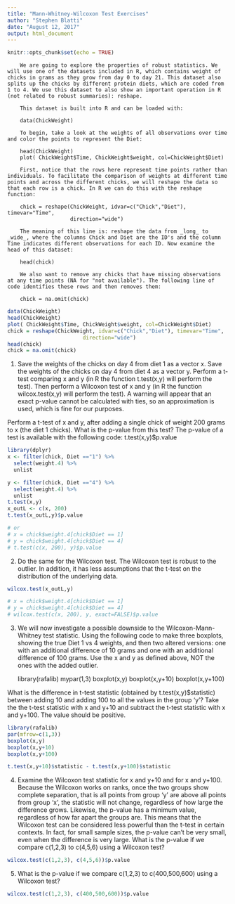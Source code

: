 ---
title: "Mann-Whitney-Wilcoxon Test Exercises"
author: "Stephen Blatti"
date: "August 12, 2017"
output: html_document
---

```{r setup, include=FALSE}
knitr::opts_chunk$set(echo = TRUE)
```

        We are going to explore the properties of robust statistics. We will use one of the datasets included in R, which contains weight of chicks in grams as they grow from day 0 to day 21. This dataset also splits up the chicks by different protein diets, which are coded from 1 to 4. We use this dataset to also show an important operation in R (not related to robust summaries): reshape.
        
        This dataset is built into R and can be loaded with:
        
        data(ChickWeight)
        
        To begin, take a look at the weights of all observations over time and color the points to represent the Diet:
        
        head(ChickWeight)
        plot( ChickWeight$Time, ChickWeight$weight, col=ChickWeight$Diet)
        
        First, notice that the rows here represent time points rather than individuals. To facilitate the comparison of weights at different time points and across the different chicks, we will reshape the data so that each row is a chick. In R we can do this with the reshape function:
        
        chick = reshape(ChickWeight, idvar=c("Chick","Diet"), timevar="Time",
                        direction="wide")
        
        The meaning of this line is: reshape the data from _long_ to _wide_, where the columns Chick and Diet are the ID's and the column Time indicates different observations for each ID. Now examine the head of this dataset:
        
        head(chick)
        
        We also want to remove any chicks that have missing observations at any time points (NA for "not available"). The following line of code identifies these rows and then removes them:
        
        chick = na.omit(chick)

```{r}
data(ChickWeight)
head(ChickWeight)
plot( ChickWeight$Time, ChickWeight$weight, col=ChickWeight$Diet)
chick = reshape(ChickWeight, idvar=c("Chick","Diet"), timevar="Time",
                        direction="wide")
head(chick)
chick = na.omit(chick)
```

1. Save the weights of the chicks on day 4 from diet 1 as a vector x. Save the weights of the chicks on day 4 from diet 4 as a vector y. Perform a t-test comparing x and y (in R the function t.test(x,y) will perform the test). Then perform a Wilcoxon test of x and y (in R the function wilcox.test(x,y) will perform the test). A warning will appear that an exact p-value cannot be calculated with ties, so an approximation is used, which is fine for our purposes.

Perform a t-test of x and y, after adding a single chick of weight 200 grams to x (the diet 1 chicks). What is the p-value from this test? The p-value of a test is available with the following code: t.test(x,y)$p.value 

```{r}
library(dplyr)
x <- filter(chick, Diet =="1") %>%
  select(weight.4) %>%
  unlist

y <- filter(chick, Diet =="4") %>%
  select(weight.4) %>%
  unlist
t.test(x,y)
x_outL <- c(x, 200)
t.test(x_outL,y)$p.value

# or
# x = chick$weight.4[chick$Diet == 1]
# y = chick$weight.4[chick$Diet == 4]
# t.test(c(x, 200), y)$p.value
```
2. Do the same for the Wilcoxon test. The Wilcoxon test is robust to the outlier. In addition, it has less assumptions that the t-test on the distribution of the underlying data. 
```{r}
wilcox.test(x_outL,y)

# x = chick$weight.4[chick$Diet == 1]
# y = chick$weight.4[chick$Diet == 4]
# wilcox.test(c(x, 200), y, exact=FALSE)$p.value
```
3. We will now investigate a possible downside to the Wilcoxon-Mann-Whitney test statistic. Using the following code to make three boxplots, showing the true Diet 1 vs 4 weights, and then two altered versions: one with an additional difference of 10 grams and one with an additional difference of 100 grams. Use the x and y as defined above, NOT the ones with the added outlier.

    library(rafalib)
    mypar(1,3)
    boxplot(x,y)
    boxplot(x,y+10)
    boxplot(x,y+100)

What is the difference in t-test statistic (obtained by t.test(x,y)$statistic) between adding 10 and adding 100 to all the values in the group 'y'? Take the the t-test statistic with x and y+10 and subtract the t-test statistic with x and y+100. The value should be positive.

```{r}
library(rafalib)
par(mfrow=c(1,3))
boxplot(x,y)
boxplot(x,y+10)
boxplot(x,y+100)
```

```{r}
t.test(x,y+10)$statistic - t.test(x,y+100)$statistic
```
4. Examine the Wilcoxon test statistic for x and y+10 and for x and y+100. Because the Wilcoxon works on ranks, once the two groups show complete separation, that is all points from group 'y' are above all points from group 'x', the statistic will not change, regardless of how large the difference grows. Likewise, the p-value has a minimum value, regardless of how far apart the groups are. This means that the Wilcoxon test can be considered less powerful than the t-test in certain contexts. In fact, for small sample sizes, the p-value can't be very small, even when the difference is very large. What is the p-value if we compare c(1,2,3) to c(4,5,6) using a Wilcoxon test? 

```{r}
wilcox.test(c(1,2,3), c(4,5,6))$p.value
```

5. What is the p-value if we compare c(1,2,3) to c(400,500,600) using a Wilcoxon test? 
```{r}
wilcox.test(c(1,2,3), c(400,500,600))$p.value
```


























